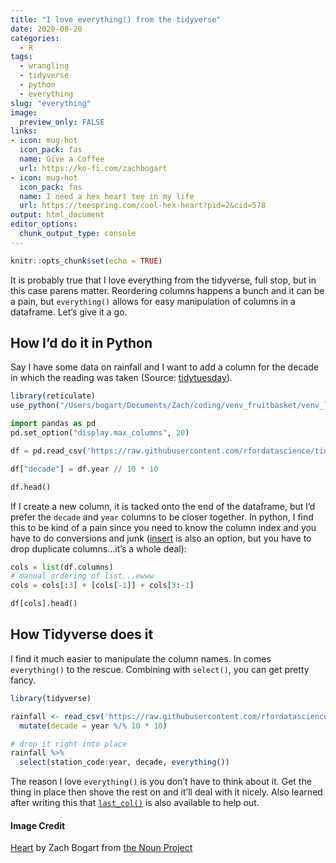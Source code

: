 ```yaml
---
title: "I love everything() from the tidyverse"  
date: 2020-08-20
categories:  
  - R
tags:  
  - wrangling
  - tidyverse
  - python
  - everything
slug: "everything"  
image:
  preview_only: FALSE
links:
- icon: mug-hot
  icon_pack: fas
  name: Give a Coffee
  url: https://ko-fi.com/zachbogart
- icon: mug-hot
  icon_pack: fas
  name: I need a hex heart tee in my life
  url: https://teespring.com/cool-hex-heart?pid=2&cid=578
output: html_document
editor_options: 
  chunk_output_type: console
---
```


```r
knitr::opts_chunk$set(echo = TRUE)
```

It is probably true that I love everything from the tidyverse, full stop, but in this case parens matter. Reordering columns happens a bunch and it can be a pain, but `everything()` allows for easy manipulation of columns in a dataframe. Let's give it a go.

## How I'd do it in Python

Say I have some data on rainfall and I want to add a column for the decade in which the reading was taken (Source: [tidytuesday](https://github.com/rfordatascience/tidytuesday/blob/master/data/2020/2020-01-07/readme.md)).

```r
library(reticulate)
use_python("/Users/bogart/Documents/Zach/coding/venv_fruitbasket/venv_lychee/bin/python")
```

```python
import pandas as pd
pd.set_option("display.max_columns", 20)

df = pd.read_csv('https://raw.githubusercontent.com/rfordatascience/tidytuesday/master/data/2020/2020-01-07/rainfall.csv')

df["decade"] = df.year // 10 * 10

df.head()
```

If I create a new column, it is tacked onto the end of the dataframe, but I'd prefer the `decade` and `year` columns to be closer together. In python, I find this to be kind of a pain since you need to know the column index and you have to do conversions and junk ([insert](https://pandas.pydata.org/pandas-docs/stable/reference/api/pandas.DataFrame.insert.html) is also an option, but you have to drop duplicate columns...it's a whole deal):

```python
cols = list(df.columns)
# manual ordering of list...ewww
cols = cols[:3] + [cols[-1]] + cols[3:-1]

df[cols].head()
```

## How Tidyverse does it

I find it much easier to manipulate the column names. In comes `everything()` to the rescue. Combining with `select()`, you can get pretty fancy.

```r
library(tidyverse)

rainfall <- read_csv('https://raw.githubusercontent.com/rfordatascience/tidytuesday/master/data/2020/2020-01-07/rainfall.csv') %>% 
  mutate(decade = year %/% 10 * 10)
```

```r
# drop it right into place
rainfall %>% 
  select(station_code:year, decade, everything())
```

The reason I love `everything()` is you don't have to think about it. Get the thing in place then shove the rest on and it'll deal with it nicely. Also learned after writing this that [`last_col()`](https://www.rdocumentation.org/packages/tidyselect/versions/1.0.0/topics/select_helpers) is also available to help out. 

#### Image Credit
[Heart](https://thenounproject.com/search/?creator=4129988&q=love&i=1894377) by Zach Bogart from [the Noun Project](https://thenounproject.com/)
